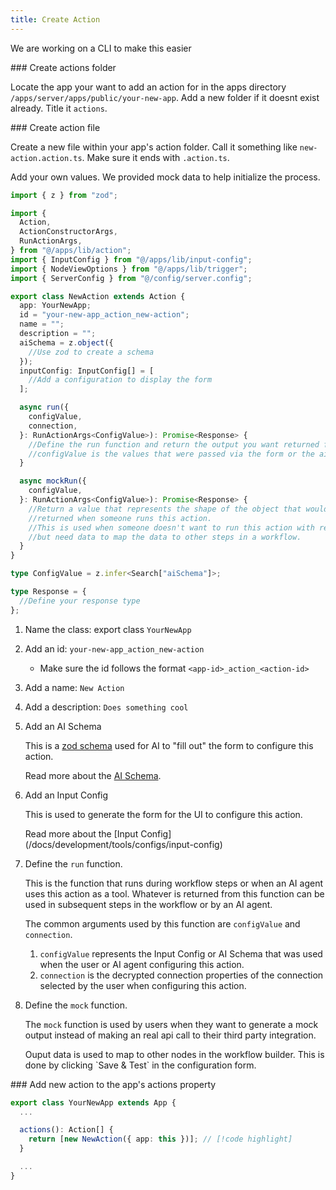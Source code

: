 ```yaml
---
title: Create Action
---
```


<Callout>We are working on a CLI to make this easier</Callout>

<Steps>

<Step>
### Create actions folder

Locate the app your want to add an action for in the apps directory `/apps/server/apps/public/your-new-app`. Add a new folder if it doesnt exist already. Title it `actions`.

<Files>
  <Folder name="apps" defaultOpen>
    <Folder name="ui" />
    <Folder name="server" defaultOpen>
      <Folder name="src" defaultOpen>
        <Folder name="apps" defaultOpen>
          <Folder name="public" defaultOpen>
            <Folder name="your-new-app" defaultOpen>
              <Folder name="actions" defaultOpen />
              <File name="your-new-app.app.ts" />
            </Folder>
          </Folder>
        </Folder>
      </Folder>
    </Folder>
  </Folder>
</Files>

</Step>

<Step>
### Create action file

Create a new file within your app's action folder. Call it something like `new-action.action.ts`. Make sure it ends with `.action.ts`.

Add your own values. We provided mock data to help initialize the process.

```ts
import { z } from "zod";

import {
  Action,
  ActionConstructorArgs,
  RunActionArgs,
} from "@/apps/lib/action";
import { InputConfig } from "@/apps/lib/input-config";
import { NodeViewOptions } from "@/apps/lib/trigger";
import { ServerConfig } from "@/config/server.config";

export class NewAction extends Action {
  app: YourNewApp;
  id = "your-new-app_action_new-action";
  name = "";
  description = "";
  aiSchema = z.object({
    //Use zod to create a schema
  });
  inputConfig: InputConfig[] = [
    //Add a configuration to display the form
  ];

  async run({
    configValue,
    connection,
  }: RunActionArgs<ConfigValue>): Promise<Response> {
    //Define the run function and return the output you want returned from the tool.
    //configValue is the values that were passed via the form or the ai schema.
  }

  async mockRun({
    configValue,
  }: RunActionArgs<ConfigValue>): Promise<Response> {
    //Return a value that represents the shape of the object that would be
    //returned when someone runs this action.
    //This is used when someone doesn't want to run this action with real data
    //but need data to map the data to other steps in a workflow.
  }
}

type ConfigValue = z.infer<Search["aiSchema"]>;

type Response = {
  //Define your response type
};
```

1. Name the class: export class `YourNewApp`
2. Add an id: `your-new-app_action_new-action`

   - Make sure the id follows the format `<app-id>_action_<action-id>`

3. Add a name: `New Action`
4. Add a description: `Does something cool`
5. Add an AI Schema

   This is a [zod schema](https://zod.dev/) used for AI to "fill out" the form to configure this action.

   <Callout>

   Read more about the [AI Schema](/docs/development/tools/configs/ai-schema).

   </Callout>

6. Add an Input Config

   This is used to generate the form for the UI to configure this action.

   <Callout>
     Read more about the [Input
     Config](/docs/development/tools/configs/input-config)
   </Callout>

7. Define the `run` function.

   This is the function that runs during workflow steps or when an AI agent uses this action as a tool. Whatever is returned from this function can be used in subsequent steps in the workflow or by an AI agent.

   The common arguments used by this function are `configValue` and `connection`.

   1. `configValue` represents the Input Config or AI Schema that was used when the user or AI agent configuring this action.
   2. `connection` is the decrypted connection properties of the connection selected by the user when configuring this action.

8. Define the `mock` function.

   The `mock` function is used by users when they want to generate a mock output instead of making an real api call to their third party integration.

   <Callout>
     Ouput data is used to map to other nodes in the workflow builder. This is
     done by clicking `Save & Test` in the configuration form.
   </Callout>

</Step>

<Step>
### Add new action to the app's actions property

```ts
export class YourNewApp extends App {
  ...

  actions(): Action[] {
    return [new NewAction({ app: this })]; // [!code highlight]
  }

  ...
}
```

</Step>

</Steps>
